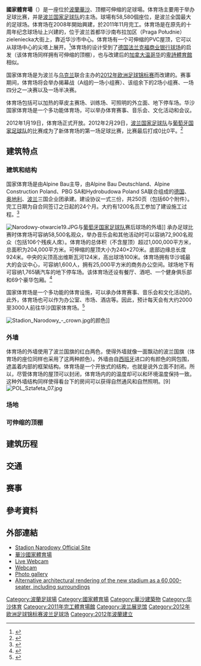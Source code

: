 {{expand|time=2011-04-02T15:17:05+00:00}}

{{Request translation}}
{{Otheruses|subject=位於[[波蘭|波蘭]][[華沙|華沙]]的[[2012年歐洲國家盃|2012年歐洲國家盃]]場館|other=其他地方的國家體育場|國家體育場}}
{{Infobox_Stadium
| stadium_name      = 國家體育場 (華沙)
| nickname          = ''Stadion Narodowy w Warszawie''
| logo_image        = PGE Narodowy logo.svg
| image             = [[File:Stadion_Narodowy_w_Warszawie_20120422.jpg|300px]]
| caption           = [[歐洲足協足球場分類|'''歐足聯第四類體育場''']]<br>[[Image:Nuvola_apps_mozilla.png|12px]] [[Image:Nuvola_apps_mozilla.png|12px]] [[Image:Nuvola_apps_mozilla.png|12px]] [[Image:Nuvola_apps_mozilla.png|12px]] |
| fullname          =
| location          = [[波蘭|波蘭]][[華沙|華沙]]<ref>{{cite journal |title=Warszawa na UEFA.COM |publisher=[[UEFA|uefa.com]] |url=http://pl.uefa.com/uefaeuro2012/hostcountries/poland/city=3149/index.html |accessdate=2010-04-09 |year=2010 |language=pl |deadurl=yes |archiveurl=https://web.archive.org/web/20100417074345/http://pl.uefa.com/uefaeuro2012/hostcountries/poland/city%3D3149/index.html |archivedate=2010-04-17 |journal= }}</ref>
| coordinates       = {{coord|52|14|22|N|21|02|44|E|display=it|region:PL_type:landmark_source:dewiki}}
| broke_ground      =
| built             = 2008-2011
| opened            = 2012年1月29日
| renovated         = 
| expanded          = 
| closed            = 
| demolished        = 
| owner             = [[State_Treasury|Treasury State]]
| operator          = Narodowe Centrum Sportu
| surface           = 草地<br />Field
| construction_cost = c. 1,915 million [[波蘭茲羅提|波蘭茲羅提]]<br />([[Euro|€]] 500 million) |
| architect         = [[馮·格康，瑪格及合伙人建築師事務所|馮·格康，瑪格及合伙人建築師事務所]] <ref>{{cite journal|title=National Stadium, Warsaw, UEFA EM 2012, Poland|publisher=Gerkan, Marg und Partner|url=http://www.gmp-architekten.de/index.php?id=4&L=1&tx_mimpdb_pi1%5BshowUid%5D=872&tx_mimpdb_pi1%5Balphabetically%5D=1&tx_mimpdb_pi1%5Bfilter_alphanumeric%5D=N&cHash=7fc02156420c3e6e2993ff928e06779c|accessdate=2010-08-17|deadurl=yes|archiveurl=https://web.archive.org/web/20100316043251/http://www.gmp-architekten.de/index.php?id=4|archivedate=2010-03-16|journal=}}</ref>
| structural engineer = [[Schlaich_Bergermann_&_Partner|Schlaich Bergermann & Partner]]
| services engineer = 
| general_contractor= 
| project_manager   = Mariusz Rutz<br />Zbigniew Pszczulny
| main_contractors  = 
| former_names      = 
| tenants           = [[2012年歐洲國家盃|2012年歐洲國家盃]]<br /> [[波蘭國家足球隊|波蘭國家足球隊]]<br /> [[波蘭超級盃|波蘭超級盃]]<br /> [[華沙萊吉亞足球俱樂部|華沙萊吉亞足球俱樂部]]<br /> [[華沙波蘭人足球俱樂部|華沙波蘭人足球俱樂部]]<br /> [[Polish_Bowl|Polish Bowl]]
| seating_capacity  = 58,580 (官方)<br />56,826 (UEFA分類)<ref>{{cite web|title=National Stadium Warsaw|url=http://www.uefa.com/uefaeuro/season=2012/hostcountries/poland/city=3149/stadium/index.html|publisher=UEFA|accessdate=18 June 2012|archive-date=2013-02-18|archive-url=https://web.archive.org/web/20130218144056/http://www.uefa.com/uefaeuro/season%3D2012/hostcountries/poland/city%3D3149/stadium/index.html|dead-url=no}}</ref><br />72,900 (演唱會)
|record_attendance   = 61,500<ref>{{cite web|title=A great spectacle and records at the National Stadium!|url=http://en.stadionnarodowy.org.pl/news/3179,a-great-spectacle-and-records-at-the-national-stadium|publisher=stadionnarodowy.org.pl|access-date=18 September 2014|archive-date=2015-02-26|archive-url=https://web.archive.org/web/20150226041904/http://en.stadionnarodowy.org.pl/news/3179,a-great-spectacle-and-records-at-the-national-stadium|dead-url=no}}</ref><ref>{{cite web|title=Poland beats Serbia in volleyball championship opener|url=http://www.thenews.pl/1/5/Artykul/180305,Poland-beats-Serbia-in-volleyball-championship-opener|publisher=thenews.pl|access-date=18 September 2014|archive-date=2016-03-04|archive-url=https://web.archive.org/web/20160304054443/http://www.thenews.pl/1/5/Artykul/180305,Poland-beats-Serbia-in-volleyball-championship-opener|dead-url=no}}</ref><br />[[2014年世界男子排球錦標賽|2014年世界男子排球錦標賽]] <br />[[波蘭國家男子排球隊|波蘭]] 3–0 [[塞爾維亞國家男子排球隊|塞爾維亞]]，2014年8月30日
|dimensions          = {{cvt|105 x 68|m}}
|website             = {{url|pgenarodowy.pl}}
}}


'''國家體育場'''（{{lang-pl|'''Stadion Narodowy'''}}）是一座位於[[波蘭|波蘭]][[華沙|華沙]]、顶棚可伸缩的足球場。体育场主要用于举办足球比赛，并是[[波兰国家足球队|波兰国家足球队]]的主场。球場有58,580個座位，是波兰全国最大的足球场。体育场在2008年開始興建，於2011年11月完工。体育场是在原先的十周年纪念球场址上兴建的，位于波兰首都华沙南布拉加区（Praga Południe）zieleniecka大街上，靠近华沙市中心。体育场有一个可伸缩的PVC屋顶，它可以从球场中心的尖塔上展开。<ref>{{cite web|title=Euro 2012: Venue guide for European Championship finals|url=http://news.bbc.co.uk/sport1/hi/football/15921248.stm|work=BBC|accessdate=2 December 2011}}</ref>体育场的设计受到了[[德国|德国]][[法兰克福|法兰克福]][[商业银行球场|商业银行球场]]的启发（该体育场同样拥有可伸缩的顶棚），也与改建后的[[加拿大|加拿大]][[温哥华|温哥华]]的[[卑詩體育館|卑詩體育館]]相似。

国家体育场是为波兰与[[乌克兰|乌克兰]]联合主办的[[2012年欧洲足球锦标赛|2012年欧洲足球锦标赛]]而改建的。赛事期间，体育场将会举办揭幕战（A组的一场小组赛）、该组余下的2场小组赛、一场四分之一决赛以及一场半决赛。

体育场包括可以加热的草皮主赛场、训练场、可照明的外立面、地下停车场。华沙国家体育场是一个多功能体育场，可以举办体育赛事、音乐会、文化活动和会议。

2012年1月19日，体育场正式开放。2012年2月29日，[[波兰国家足球队|波兰国家足球队]]与[[葡萄牙国家足球队|葡萄牙国家足球队]]的比赛成为了新体育场的第一场足球比赛，比赛最后打成0比0平。<ref>{{citeweb|url=http://www.uefa.com/friendlies/season=2012/matches/round=2000293/match=2009346/postmatch/report/index.html|title=Poland mark Warsaw milestone with Portugal draw|date=29 February 2012|work=UEFA.com|accessdate=29 May 2012|archive-date=2019-10-18|archive-url=https://web.archive.org/web/20191018182235/https://www.uefa.com/friendlies/season=2012/matches/round=2000293/match=2009346/postmatch/report/index.html|dead-url=no}}</ref>

== 建筑特点 ==
=== 建筑和结构 ===
国家体育场是由Alpine Bau主导，由Alpine Bau Deutschland、Alpine Construction Poland、PBG SA和Hydrobudowa Poland SA联合组成的[[德国|德国]]、[[奥地利|奥地利]]、[[波兰|波兰]]三国企业团承建。建设协议一式三份，共250页（包括60个附件）。完工日期为自合同签订之日起的24个月。大约有1200名员工参加了建设施工过程。<ref>{{cite news|url= http://sport.dziennik.pl/artykuly/148406,minister-ostrzega-budowniczych-stadionu.html|title= Minister ostrzega budowniczych Stadionu|publisher= dziennik.pl|accessdate= 2012-05-20|archive-date= 2020-03-30|archive-url= https://web.archive.org/web/20200330183407/https://sport.dziennik.pl/artykuly/148406,minister-ostrzega-budowniczych-stadionu.html|dead-url= no}}</ref>

[[File:Narodowy-otwarcie19.JPG|thumb]]与[[葡萄牙国家足球队|葡萄牙国家足球队]]赛后球场的外墙]]
承办足球比赛时体育场可容纳58,500名观众，举办音乐会和其他活动时可以容纳72,900名观众（包括106个残疾人席）。体育场的总体积（不含屋顶）超过1,000,000平方米，总面积为204,000平方米。可伸缩的屋顶大小为240×270米。底部边缘总长度924米。中央的尖顶高出维斯瓦河124米，高出球场100米。体育场拥有华沙城最大的会议中心，可容纳1,600人，拥有25,000平方米的商务办公空间。球场地下有可容纳1,765辆汽车的地下停车场。该体育场还设有餐厅、酒吧、一个健身俱乐部和69个豪华包厢。<ref>{{cite news |url=http://www.2012.org.pl/pl/infrastruktura/stadiony/stadion-narodowy-w-warszawie.html |title=Stadion Narodowy w Warszawie - opis |publisher=2012.org.pl |accessdate=2012-05-20 |deadurl=yes |archiveurl=https://web.archive.org/web/20120509003241/http://www.2012.org.pl/pl/infrastruktura/stadiony/stadion-narodowy-w-warszawie.html |archivedate=2012-05-09 }}</ref>

国家体育场是一个多功能的体育设施，可以承办体育赛事、音乐会和文化活动的。此外，体育场也可以作为办公室、市场、酒店等。因此，预计每天会有大约2000至3000人前往华沙国家体育场。<ref>{{cite news |url=http://www.2012.org.pl/pl/aktualnosci/stadiony/warszawa-6/39206-stadiony-w-miastach-gospodarzach--nie-tylko-na-euro-2012.html |title=Stadiony w Miastach Gospodarzach – nie tylko na EURO 2012 |publisher=2012.org.pl |accessdate=2012-05-20 |deadurl=yes |archiveurl=https://web.archive.org/web/20131018043723/http://www.2012.org.pl/pl/aktualnosci/stadiony/warszawa-6/39206-stadiony-w-miastach-gospodarzach--nie-tylko-na-euro-2012.html |archivedate=2013-10-18 }}</ref>

[[File:Stadion_Narodowy_-_crown.jpg|thumb]]的颜色]]

=== 外墙 ===
体育场的外墙使用了波兰国旗的红白两色，使得外墙就像一面飘动的波兰国旗（体育场的座位同样也采用了这两种颜色）。外墙由自[[西班牙|西班牙]]进口的有颜色的网包围，遮盖着内部的框架结构。体育场是一个开放式的结构，也就是说外立面不封闭。所以，尽管体育场的屋顶可以封闭，体育场内的的温度却可以和环境温度保持一致。这种外墙结构同样使得看台下的房间可以获得自然通风和自然照明。[9]
[[File:POL_Sztafeta_07.jpg|thumb]]

=== 场地 ===

=== 可伸缩的顶棚 ===

== 建筑历程 ==

== 交通 ==

== 赛事 ==

{{Wide image|Stadion Narodowy - trybuny.jpg|950px|<center>體育場的內部全景</center>}}

== 參考資料 ==
{{reflist}}
== 外部連結 ==
{{commons category|National Stadium in Warsaw}}
* [http://stadionnarodowy.org.pl/index.html?lang=en Stadion Narodowy Official Site] {{en icon}} {{pl icon}}
* [https://web.archive.org/web/20120111174323/http://allstadiums.ru/evropa/stadiony-polshi/national-stadium-warsaw.html 華沙國家體育場]
* [https://web.archive.org/web/20100829052203/http://www.stadionnarodowy.org.pl/static/livecam.php Live Webcam]
* [http://stadionnarodowy.org.pl/img/webcams/warszawa_aktualny.jpg?random=4 Webcam]{{Wayback|url=http://stadionnarodowy.org.pl/img/webcams/warszawa_aktualny.jpg?random=4 |date=20121103111815 }}
* [http://stadionnarodowy.org.pl/gallery.html?lang=en Photo gallery]
* [http://stadiony.net/project.php?p=71 Alternative architectural rendering of the new stadium as a 60,000-seater, including surroundings]{{Wayback|url=http://stadiony.net/project.php?p=71 |date=20090503231432 }} {{pl icon}}

{{2012年欧洲足球锦标赛比赛场地}}
{{Authority control}}


[[Category:波蘭足球場|Category:波蘭足球場]]
[[Category:國家體育場|Category:國家體育場]]
[[Category:華沙建築物|Category:華沙建築物]]
[[Category:华沙体育|Category:华沙体育]]
[[Category:2011年完工體育場館|Category:2011年完工體育場館]]
[[Category:波兰展览馆|Category:波兰展览馆]]
[[Category:2012年欧洲足球锦标赛波兰足球场|Category:2012年欧洲足球锦标赛波兰足球场]]
[[Category:2012年波蘭建立|Category:2012年波蘭建立]]